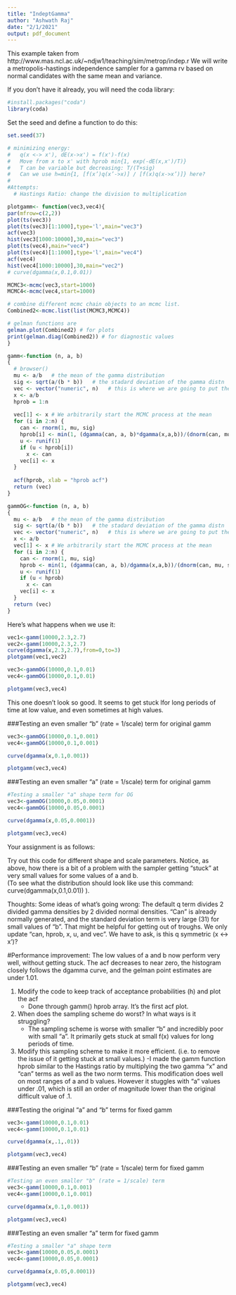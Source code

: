 ```yaml
---
title: "IndeptGamma"
author: "Ashwath Raj"
date: "2/1/2021"
output: pdf_document
---
```


This example taken from http://www.mas.ncl.ac.uk/~ndjw1/teaching/sim/metrop/indep.r
We will write a metropolis-hastings independence sampler for a
gamma rv based on normal candidates with the same mean and variance.

If you don't have it already, you will need the coda library:
```r
#install.packages("coda")
library(coda)
```

Set the seed and define a function to do this:
```r
set.seed(37)

# minimizing energy: 
#   q(x <-> x'), dE(x->x') = f(x')-f(x)
#   Move from x to x' with hprob min{1, exp(-dE(x,x')/T)}
#   T can be variable but decreasing: T/(T+sig)
#   Can we use h=min{1, [f(x’)q(x’->x)] / [f(x)q(x->x’)]} here?
# 
#Attempts:
  # Hastings Ratio: change the division to multiplication

plotgamm<- function(vec3,vec4){
par(mfrow=c(2,2))
plot(ts(vec3))
plot(ts(vec3)[1:1000],type='l',main="vec3")
acf(vec3)
hist(vec3[1000:10000],30,main="vec3")
plot(ts(vec4),main="vec4")
plot(ts(vec4)[1:1000],type='l',main="vec4")
acf(vec4)
hist(vec4[1000:10000],30,main="vec2")
# curve(dgamma(x,0.1,0.01))

MCMC3<-mcmc(vec3,start=1000)
MCMC4<-mcmc(vec4,start=1000)

# combine different mcmc chain objects to an mcmc list.
Combined2<-mcmc.list(list(MCMC3,MCMC4))

# gelman functions are 
gelman.plot(Combined2) # for plots
print(gelman.diag(Combined2)) # for diagnostic values
}

gamm<-function (n, a, b) 
{
  # browser()
  mu <- a/b   # the mean of the gamma distribution
  sig <- sqrt(a/(b * b))   # the stadard deviation of the gamma distn
  vec <- vector("numeric", n)   # this is where we are going to put the random variables we generate
  x <- a/b 
  hprob = 1:n
  
  vec[1] <- x # We arbitrarily start the MCMC process at the mean
  for (i in 2:n) {
    can <- rnorm(1, mu, sig)
    hprob[i] <- min(1, (dgamma(can, a, b)*dgamma(x,a,b))/(dnorm(can, mu, sig)*dnorm(x, mu, sig)))   # where is the q term here?
    u <- runif(1)
    if (u < hprob[i]) 
      x <- can
    vec[i] <- x
  }
  
  acf(hprob, xlab = "hprob acf")
  return (vec)
}

gammOG<-function (n, a, b) 
{
  mu <- a/b   # the mean of the gamma distribution
  sig <- sqrt(a/(b * b))   # the stadard deviation of the gamma distn
  vec <- vector("numeric", n)   # this is where we are going to put the random variables we generate
  x <- a/b 
  vec[1] <- x # We arbitrarily start the MCMC process at the mean
  for (i in 2:n) {
    can <- rnorm(1, mu, sig)
    hprob <- min(1, (dgamma(can, a, b)/dgamma(x,a,b))/(dnorm(can, mu, sig)/dnorm(x, mu, sig)))   # where is the q term here?
    u <- runif(1)
    if (u < hprob) 
      x <- can
    vec[i] <- x
  }
  return (vec)
}
```

Here's what happens when we use it:
```r
vec1<-gamm(10000,2.3,2.7)
vec2<-gamm(10000,2.3,2.7)
curve(dgamma(x,2.3,2.7),from=0,to=3)
plotgamm(vec1,vec2)
```



```r
vec3<-gammOG(10000,0.1,0.01)
vec4<-gammOG(10000,0.1,0.01)

plotgamm(vec3,vec4)
```
This one doesn't look so good. It seems to get stuck lfor long periods of time at low
value, and even sometimes at high values.

###Testing an even smaller "b" (rate = 1/scale) term for original gamm
```r
vec3<-gammOG(10000,0.1,0.001)
vec4<-gammOG(10000,0.1,0.001)

curve(dgamma(x,0.1,0.001))

plotgamm(vec3,vec4)
```

###Testing an even smaller "a" (rate = 1/scale) term for original gamm
```r
#Testing a smaller "a" shape term for OG
vec3<-gammOG(10000,0.05,0.0001)
vec4<-gammOG(10000,0.05,0.0001)

curve(dgamma(x,0.05,0.0001))

plotgamm(vec3,vec4)

```


Your assignment is as follows:

Try out this code for different shape and scale parameters. 
Notice, as above, how there is a bit of a problem with the sampler getting "stuck" at very small values for some values of a and b.  
(To see what the distribution should look like use this command: curve(dgamma(x,0.1,0.01)) ).

Thoughts:
  Some ideas of what's going wrong: The default q term divides 2 divided gamma densities by 2 divided normal densities. "Can" is already normally generated, and the standard deviation term is very large (31) for small values of "b". That might be helpful for getting out of troughs. We only update "can, hprob, x, u, and vec". We have to ask, is this q symmetric (x <-> x')?

#Performance improvement: The low values of a and b now perform very well, without getting stuck. The acf decreases to near zero, the histogram closely follows the dgamma curve, and the gelman point estimates are under 1.01.

1. Modify the code to keep track of acceptance probabilities (h) and plot the acf
    - Done through gamm() hprob array. It's the first acf plot.
2. When does the sampling scheme do worst? In what ways is it struggling?
    - The sampling scheme is worse with smaller "b" and incredibly poor with small "a". It primarily gets stuck at small f(x) values for long periods of time. 
3. Modify this sampling scheme to make it more efficient. (i.e. to remove the issue of it getting stuck at small values.)
    -I made the gamm function hprob similar to the Hastings ratio by multiplying the two gamma "x" and "can" terms as well as the two norm terms. This modification does well on most ranges of a and b values. However it stuggles with "a" values under .01, which is still an order of magnitude lower than the original difficult value of .1.
    
###Testing the original "a" and "b" terms for fixed gamm
```r
vec3<-gamm(10000,0.1,0.01)
vec4<-gamm(10000,0.1,0.01)

curve(dgamma(x,.1,.01))

plotgamm(vec3,vec4)
```

###Testing an even smaller "b" (rate = 1/scale) term for fixed gamm
```r
#Testing an even smaller "b" (rate = 1/scale) term 
vec3<-gamm(10000,0.1,0.001)
vec4<-gamm(10000,0.1,0.001)

curve(dgamma(x,0.1,0.001))

plotgamm(vec3,vec4)
```

###Testing an even smaller "a" term for fixed gamm
```r
#Testing a smaller "a" shape term
vec3<-gamm(10000,0.05,0.0001)
vec4<-gamm(10000,0.05,0.0001)

curve(dgamma(x,0.05,0.0001))

plotgamm(vec3,vec4)

```
